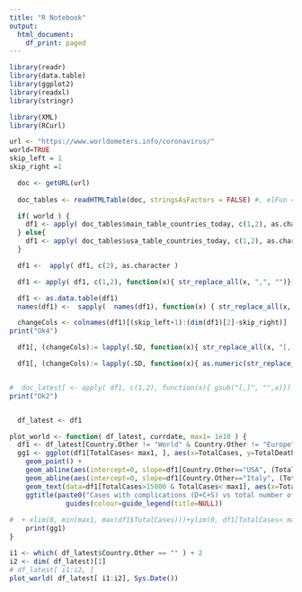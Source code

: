 ---
title: "R Notebook"
output:
  html_document:
    df_print: paged
---

```{r init}
library(readr)
library(data.table)
library(ggplot2)
library(readxl)
library(stringr)

library(XML)
library(RCurl)

```

```{r}
url <- "https://www.worldometers.info/coronavirus/"
world=TRUE
skip_left = 1
skip_right =1

```

```{r}
  doc <- getURL(url)
  
  doc_tables <- readHTMLTable(doc, stringsAsFactors = FALSE) #, elFun = tryAsInteger)

```

```{r}
  if( world ) {
    df1 <- apply( doc_tables$main_table_countries_today, c(1,2), as.character)
  } else{
    df1 <- apply( doc_tables$usa_table_countries_today, c(1,2), as.character)
  }

```

```{r}
  df1 <-  apply( df1, c(2), as.character )

```

```{r}
  df1 <- apply( df1, c(1,2), function(x){ str_replace_all(x, ",", "")})

```


```{r}

  df1 <- as.data.table(df1)
  names(df1) <-  sapply(  names(df1), function(x) { str_replace_all(x, "[^[:alnum:]]", ".")}, USE.NAMES = FALSE)


```

```{r}
  changeCols <- colnames(df1)[(skip_left+1):(dim(df1)[2]-skip_right)]
print("Ok4")

  df1[, (changeCols):= lapply(.SD, function(x){ str_replace_all(x, "[,]", "")}),  .SDcols = changeCols]

```

```{r}
  df1[, (changeCols):= lapply(.SD, function(x){ as.numeric(str_replace_all(x, "[^[0-9]]", ""))}),  .SDcols = changeCols]


```

```{r}
  

```

```{r}
  
#  doc_latest[ <- apply( df1, c(1,2), function(x){ gsub("[,]", "",x)})
print("Ok2")


  df_latest <- df1

```


```{r}
plot_world <- function( df_latest, currdate, max1= 1e10 ) {
  df1 <- df_latest[Country.Other != "World" & Country.Other != "Europe" & Country.Other != "Asia" ]
  gg1 <- ggplot(df1[TotalCases< max1, ], aes(x=TotalCases, y=TotalDeaths+Serious.Critical, color="Data"))+
    geom_point() +
    geom_abline(aes(intercept=0, slope=df1[Country.Other=="USA", (TotalDeaths+Serious.Critical)/TotalCases]))+
    geom_abline(aes(intercept=0, slope=df1[Country.Other=="Italy", (TotalDeaths+Serious.Critical)/TotalCases])) +
    geom_text(data=df1[TotalCases>15000 & TotalCases< max1], aes(x=TotalCases,y=TotalDeaths+Serious.Critical, label=Country.Other ), hjust=-0.1, size=3)+
    ggtitle(paste0("Cases with complications (D+C+S) vs total number of cases ", currdate))+
              guides(colour=guide_legend(title=NULL)) 
  
#  + xlim(0, min(max1, max(df1$TotalCases)))+ylim(0, df1[TotalCases< max1, max(TotalDeaths+Serious.Critical)])
    print(gg1)
}
```

```{r}
i1 <- which( df_latest$Country.Other == "" ) + 2
i2 <- dim( df_latest)[1]
# df_latest[ i1:i2, ]
plot_world( df_latest[ i1:i2], Sys.Date())
```

